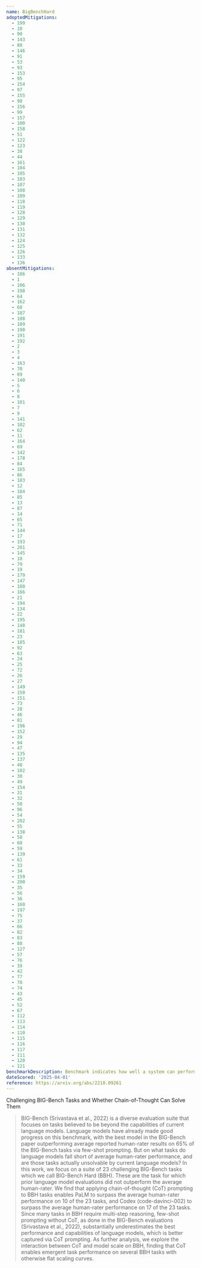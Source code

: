 ```yaml
---
name: BigBenchHard
adoptedMitigations:
  - 199
  - 10
  - 90
  - 143
  - 80
  - 146
  - 91
  - 53
  - 93
  - 153
  - 95
  - 154
  - 97
  - 155
  - 98
  - 156
  - 99
  - 157
  - 100
  - 158
  - 51
  - 122
  - 123
  - 38
  - 44
  - 161
  - 104
  - 105
  - 103
  - 107
  - 108
  - 109
  - 118
  - 119
  - 128
  - 129
  - 130
  - 131
  - 132
  - 124
  - 125
  - 126
  - 133
  - 136
absentMitigations:
  - 186
  - 1
  - 106
  - 198
  - 64
  - 162
  - 68
  - 187
  - 188
  - 189
  - 190
  - 191
  - 192
  - 2
  - 3
  - 4
  - 163
  - 70
  - 89
  - 140
  - 5
  - 6
  - 8
  - 101
  - 7
  - 9
  - 141
  - 102
  - 62
  - 11
  - 164
  - 69
  - 142
  - 178
  - 84
  - 165
  - 86
  - 183
  - 12
  - 184
  - 85
  - 13
  - 87
  - 14
  - 65
  - 71
  - 144
  - 17
  - 193
  - 201
  - 145
  - 18
  - 79
  - 19
  - 179
  - 147
  - 180
  - 166
  - 21
  - 194
  - 134
  - 22
  - 195
  - 148
  - 181
  - 23
  - 185
  - 92
  - 63
  - 24
  - 25
  - 72
  - 26
  - 27
  - 149
  - 150
  - 151
  - 73
  - 28
  - 46
  - 81
  - 196
  - 152
  - 29
  - 94
  - 47
  - 135
  - 137
  - 48
  - 182
  - 30
  - 49
  - 154
  - 31
  - 32
  - 50
  - 96
  - 54
  - 202
  - 55
  - 138
  - 58
  - 60
  - 59
  - 139
  - 61
  - 33
  - 34
  - 159
  - 200
  - 35
  - 56
  - 36
  - 160
  - 197
  - 75
  - 37
  - 66
  - 82
  - 83
  - 88
  - 127
  - 57
  - 76
  - 39
  - 42
  - 77
  - 78
  - 74
  - 43
  - 45
  - 52
  - 67
  - 112
  - 113
  - 114
  - 110
  - 115
  - 116
  - 117
  - 111
  - 120
  - 121
benchmarkDescription: Benchmark indicates how well a system can perform 23 challenging tasks from the BIG-Bench Hard (BBH) suite, assessing its ability to solve complex reasoning problems
dateScored: '2025-04-01'
reference: https://arxiv.org/abs/2210.09261
---
```


Challenging BIG-Bench Tasks and Whether Chain-of-Thought Can Solve Them

> BIG-Bench (Srivastava et al., 2022) is a diverse evaluation suite that focuses on tasks believed to be beyond the capabilities of current language models. Language models have already made good progress on this benchmark, with the best model in the BIG-Bench paper outperforming average reported human-rater results on 65% of the BIG-Bench tasks via few-shot prompting. But on what tasks do language models fall short of average human-rater performance, and are those tasks actually unsolvable by current language models?
In this work, we focus on a suite of 23 challenging BIG-Bench tasks which we call BIG-Bench Hard (BBH). These are the task for which prior language model evaluations did not outperform the average human-rater. We find that applying chain-of-thought (CoT) prompting to BBH tasks enables PaLM to surpass the average human-rater performance on 10 of the 23 tasks, and Codex (code-davinci-002) to surpass the average human-rater performance on 17 of the 23 tasks. Since many tasks in BBH require multi-step reasoning, few-shot prompting without CoT, as done in the BIG-Bench evaluations (Srivastava et al., 2022), substantially underestimates the best performance and capabilities of language models, which is better captured via CoT prompting. As further analysis, we explore the interaction between CoT and model scale on BBH, finding that CoT enables emergent task performance on several BBH tasks with otherwise flat scaling curves.
